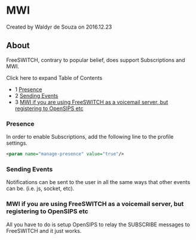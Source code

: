 
# MWI 

 Created by  Waldyr de Souza on 2016.12.23

## About

FreeSWITCH, contrary to popular belief, does support Subscriptions and MWI.

Click here to expand Table of Contents

* 1 [Presence](#presence)
* 2 [Sending Events](#sending-events)
* 3 [MWI if you are using FreeSWITCH as a voicemail server, but registering to OpenSIPS etc](#mwi-if-you-are-using-freeswitch-as-a-voicemail-server-but-registering-to-opensips-etc)

### Presence

In order to enable Subscriptions, add the following line to the profile settings.

```xml
<param name="manage-presence" value="true"/>
```

### Sending Events

Notifications can be sent to the user in all the same ways that other events can be. (i.e. js, socket, etc).

### MWI if you are using FreeSWITCH as a voicemail server, but registering to OpenSIPS etc

All you have to do is setup OpenSIPS to relay the SUBSCRIBE messages to FreeSWITCH and it just works.


